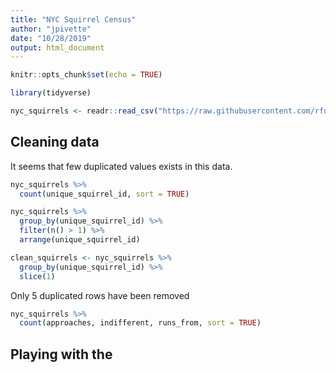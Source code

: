 ```yaml
---
title: "NYC Squirrel Census"
author: "jpivette"
date: "10/28/2019"
output: html_document
---
```


```r
knitr::opts_chunk$set(echo = TRUE)
```

```r
library(tidyverse)
```

```r
nyc_squirrels <- readr::read_csv("https://raw.githubusercontent.com/rfordatascience/tidytuesday/master/data/2019/2019-10-29/nyc_squirrels.csv")

```

## Cleaning data

It seems that few duplicated values exists in this data.

```r
nyc_squirrels %>% 
  count(unique_squirrel_id, sort = TRUE)

nyc_squirrels %>% 
  group_by(unique_squirrel_id) %>% 
  filter(n() > 1) %>% 
  arrange(unique_squirrel_id)

clean_squirrels <- nyc_squirrels %>% 
  group_by(unique_squirrel_id) %>% 
  slice(1)

```

Only 5 duplicated rows have been removed

```r
nyc_squirrels %>% 
  count(approaches, indifferent, runs_from, sort = TRUE)
```


## Playing with the
